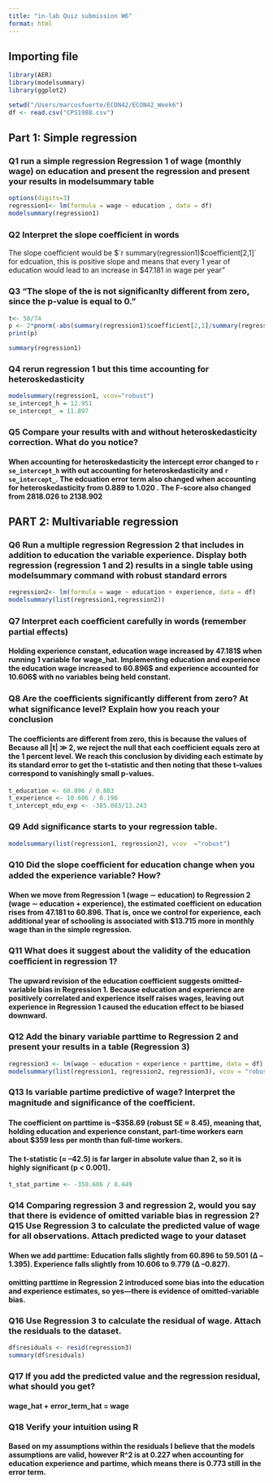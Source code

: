 ```yaml
---
title: "in-lab Quiz submission W6"
format: html
---
```




## Importing file
```r
library(AER)
library(modelsummary)
library(ggplot2)

setwd("/Users/marcosfuerte/ECON42/ECON42_Week6")
df <- read.csv("CPS1988.csv")
```

## Part 1: Simple regression

### Q1 run a simple regression Regression 1 of wage (monthly wage) on education and present the regression and present your results in modelsummary table
```r
options(digits=3)
regression1<- lm(formula = wage ~ education , data = df)
modelsummary(regression1)
```

### Q2 Interpret the slope coeﬀicient in words

The slope coefficient would be $`r summary(regression1)$coefficient[2,1]` for  edcuation, this is positive slope and means that every 1 year of education would lead to an increase in $47.181 in wage per year"

### Q3 "The slope of the is not significanlty different from zero, since the p-value is equal to 0."
```r
t<- 50/74
p <- 2*pnorm(-abs(summary(regression1)$coefficient[2,1]/summary(regression1)$coefficient[2,2]))
print(p)

summary(regression1)
```

### Q4 rerun regression 1 but this time accounting for heteroskedasticity

```r
modelsummary(regression1, vcov="robust")
se_intercept_h = 12.951
se_intercept_ = 11.897
```

### Q5  Compare your results with and without heteroskedasticity correction. What do you notice?

#### When accounting for heteroskedasticity the intercept error changed to `r se_intercept_h` with out accounting for heteroskedasticity and `r se_intercept_`. The edcuation error term also changed when accounting for heteroskedasticity from 0.889 to 1.020 . The F-score also changed from 2818.026 to 2138.902

## PART 2: Multivariable regression
### Q6 Run a multiple regression Regression 2 that includes in addition to education the variable experience. Display both regression (regression 1 and 2) results in a single table using modelsummary command with robust standard errors
```r
regression2<- lm(formula = wage ~ education + experience, data = df)
modelsummary(list(regression1,regression2))
```

### Q7 Interpret each coeﬀicient carefully in words (remember partial effects)

#### Holding experience constant, education wage increased by 47.181$ when running 1 variable for wage_hat. Implementing education and experience the education wage increased to 60.896$ and experience accounted for 10.606$ with no variables being held constant.

### Q8 Are the coeﬀicients significantly different from zero? At what significance level? Explain how you reach your conclusion

#### The coefficients are different from zero, this is because the values of Because all |t| ≫ 2, we reject the null that each coefficient equals zero at the 1 percent level. We reach this conclusion by dividing each estimate by its standard error to get the t–statistic and then noting that these t–values correspond to vanishingly small p-values.

```r
t_education <- 60.896 / 0.883
t_experience <- 10.606 / 0.196
t_intercept_edu_exp <- -385.083/13.243
```

### Q9 Add significance starts to your regression table. 
```r
modelsummary(list(regression1, regression2), vcov  ="robust")
```

### Q10 Did the slope coeﬀicient for education change when you added the experience variable? How?


#### When we move from Regression 1 (wage ∼ education) to Regression 2 (wage ∼ education + experience), the estimated coefficient on education rises from 47.181 to 60.896. That is, once we control for experience, each additional year of schooling is associated with $13.715 more in monthly wage than in the simple regression. 

### Q11 What does it suggest about the validity of the education coeﬀicient in regression 1?


#### The upward revision of the education coefficient suggests omitted-variable bias in Regression 1. Because education and experience are positively correlated and experience itself raises wages, leaving out experience in Regression 1 caused the education effect to be biased downward. 

### Q12 Add the binary variable parttime to Regression 2 and present your results in a table (Regression 3)
```r
regression3 <- lm(wage ~ education + experience + parttime, data = df)
modelsummary(list(regression1, regression2, regression3), vcov = "robust")
```

### Q13 Is variable partime predictive of wage? Interpret the magnitude and significance of the coeﬀicient.

#### The coefficient on parttime is –$358.69 (robust SE ≈ 8.45), meaning that, holding education and experience constant, part-time workers earn about $359 less per month than full-time workers.

#### The t-statistic (≈ –42.5) is far larger in absolute value than 2, so it is highly significant (p < 0.001).

```r
t_stat_partime <- -358.686 / 8.449
```


### Q14 Comparing regression 3 and regression 2, would you say that there is evidence of omitted variable bias in regression 2? Q15 Use Regression 3 to calculate the predicted value of wage for all observations. Attach predicted wage to your dataset

#### When we add parttime: Education falls slightly from 60.896 to 59.501 (∆  –1.395). Experience falls slightly from 10.606 to 9.779 (∆  –0.827).

#### omitting parttime in Regression 2 introduced some bias into the education and experience estimates, so yes—there is evidence of omitted-variable bias.

### Q16 Use Regression 3 to calculate the residual of wage. Attach the residuals to the dataset. 
```r
df$residuals <- resid(regression3)
summary(df$residuals)
```

### Q17 If you add the predicted value and the regression residual, what should you get?

#### wage_hat + error_term_hat = wage

### Q18 Verify your intuition using R 
#### Based on my assumptions within the residuals I believe that the models assumptions are valid, however R^2 is at 0.227 when accounting for education experience and partime, which means there is 0.773 still in the error term. 
